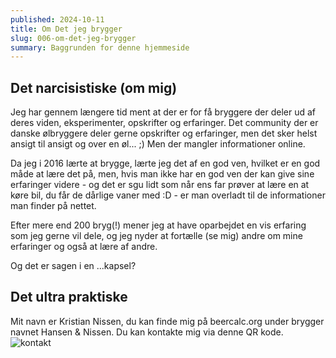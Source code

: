 ```yaml
---
published: 2024-10-11
title: Om Det jeg brygger
slug: 006-om-det-jeg-brygger
summary: Baggrunden for denne hjemmeside
---
```



## Det narcisistiske (om mig)
Jeg har gennem længere tid ment at der er for få bryggere der deler ud af deres viden, eksperimenter, opskrifter og erfaringer. Det community der er danske ølbryggere deler gerne opskrifter og erfaringer, men det sker helst ansigt til ansigt og over en øl... ;) Men der mangler informationer online.

Da jeg i 2016 lærte at brygge, lærte jeg det af en god ven, hvilket er en god måde at lære det på, men, hvis man ikke har en god ven der kan give sine erfaringer videre - og det er sgu lidt som når ens far prøver at lære en at køre bil, du får de dårlige vaner med :D - er man overladt til de informationer man finder på nettet.

Efter mere end 200 bryg(!) mener jeg at have oparbejdet en vis erfaring som jeg gerne vil dele, og jeg nyder at fortælle (se mig) andre om mine erfaringer og også at lære af andre.

Og det er sagen i en ...kapsel?

## Det ultra praktiske
Mit navn er Kristian Nissen, du kan finde mig på beercalc.org under brygger navnet Hansen & Nissen. Du kan kontakte mig via denne QR kode.
<Image src={vCard} alt="kontakt" />
